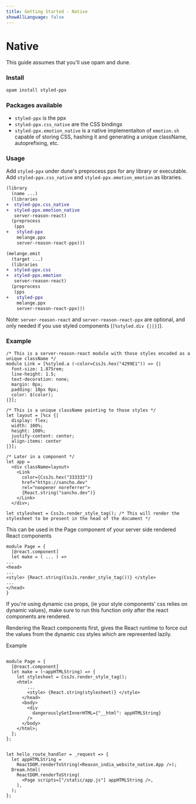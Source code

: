 ```yaml
---
title: Getting Started - Native
showAllLanguage: false
---
```



# Native

This guide assumes that you'll use opam and dune.

### Install

```bash
opam install styled-ppx
```

### Packages available

- `styled-ppx` is the ppx
- `styled-ppx.css_native` are the CSS bindings
- `styled-ppx.emotion_native` is a native implementaiton of `emotion.sh` capable of storing CSS, hashing it and generating a unique className, autoprefixing, etc.

### Usage

Add `styled-ppx` under dune's preprocess pps for any library or executable. Add `styled-ppx.css_native` and `styled-ppx.emotion_emotion` as libraries.

```diff
(library
  (name ...)
  (libraries
+  styled-ppx.css_native
+  styled-ppx.emotion_native
   server-reason-react)
  (preprocess
   (pps
+   styled-ppx
    melange.ppx
    server-reason-react-ppx)))
```

```diff
(melange.emit
  (target ...)
  (libraries
+  styled-ppx.css
+  styled-ppx.emotion
   server-reason-react)
  (preprocess
   (pps
+   styled-ppx
    melange.ppx
    server-reason-react-ppx)))
```

Note: `server-reason-react` and `server-reason-react-ppx` are optional, and only needed if you use styled components (`[%styled.div {||}]`).

### Example

```reasonml
/* This is a server-reason-react module with those styles encoded as a unique className */
module Link = [%styled.a (~color=CssJs.hex("4299E1")) => {|
  font-size: 1.875rem;
  line-height: 1.5;
  text-decoration: none;
  margin: 0px;
  padding: 10px 0px;
  color: $(color);
|}];

/* This is a unique className pointing to those styles */
let layout = [%cx {|
  display: flex;
  width: 100%;
  height: 100%;
  justify-content: center;
  align-items: center
|}];

/* Later in a component */
let app =
  <div className=layout>
    <Link
      color={CssJs.hex("333333")}
      href="https://sancho.dev"
      rel="noopener noreferrer">
      {React.string("sancho.dev")}
    </Link>
  </div>;

let stylesheet = CssJs.render_style_tag(); /* This will render the stylesheet to be present in the head of the document */
```


This can be used in the Page component of your server side rendered React components

```reasonml
module Page = {
  [@react.component]
  let make = ( ... ) => 
...
<head>
...
<style> {React.string(CssJs.render_style_tag())} </style>
...
</head>
}
```

If you're using dynamic css props, (ie your style components' css
relies on dynamic values), make sure to run this function only after
the react components are rendered.

Rendering the React components first, gives the React runtime to force
out the values from the dynamic css styles which are represented lazily.


Example

```reasonml

module Page = {
  [@react.component]
  let make = (~appHTMLString) => {
    let stylesheet = CssJs.render_style_tag();
    <html>
	    ...
        <style> {React.string(stylesheet)} </style>
      </head>
      <body>
        <div
          dangerouslySetInnerHTML={"__html": appHTMLString}
        />
      </body>
    </html>;
  };
};


let hello_route_handler = _request => {
  let appHTMLString =
    ReactDOM.renderToString(<Reason_india_website_native.App />);
  Dream.html(
    ReactDOM.renderToString(
      <Page scripts=["/static/app.js"] appHTMLString />,
    ),
  );
};
```

